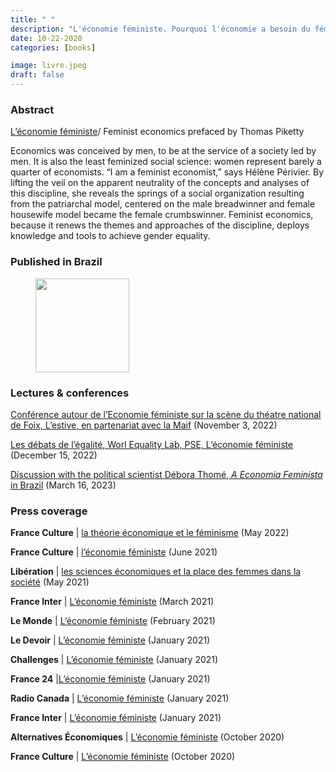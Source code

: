 ```yaml
---
title: " "
description: "L'économie féministe. Pourquoi l'économie a besoin du féminisme et vice versa, Presses de Sciences Po, 2020. ISBN: 139782724626759"
date: 10-22-2020
categories: [books] 

image: livre.jpeg
draft: false 
---
```


### Abstract

[L'économie féministe](https://www.pressesdesciencespo.fr/fr/book/?gcoi=27246100423030#h2tabDetails)/ Feminist economics prefaced by Thomas Piketty

Economics was conceived by men, to be at the service of a society led by men. It is also the least feminized social science: women represent barely a quarter of economists. "I am a feminist economist," says Hélène Périvier. By lifting the veil on the apparent neutrality of the concepts and analyses of this discipline, she reveals the springs of a social organization resulting from the patriarchal model, centered on the male breadwinner and female housewife model became the female crumbswinner. Feminist economics, because it renews the themes and approaches of the discipline, deploys knowledge and tools to achieve gender equality.

### **Published in Brazil**

![![](https://hperivier.github.io/hp_bilingue/images/EF_bresil.jpg){width="150"}](){fig-align="center"}

### Lectures & conferences

[Conférence autour de l'Economie féministe sur la scène du théatre national de Foix, L'estive, en partenariat avec la Maif](https://www.youtube.com/watch?v=TGVJHkM5yk0) (November 3, 2022)

[Les débats de l'égalité, Worl Equality Lab, PSE, L'économie féministe](http://prod.inequalitylab.world/fr/event/leconomie-feministe-15-decembre-2020/) (December 15, 2022)

[Discussion with the political scientist Débora Thomé, *A Economia Feminista* in Brazil](https://www.youtube.com/watch?v=XfWymYwPUMU) (March 16, 2023)

### Press coverage

**France Culture** \| [la théorie économique et le féminisme](https://www.radiofrance.fr/franceculture/podcasts/entendez-vous-l-eco/science-genree-science-biaisee-5874064 "la théorie économique et le féminisme - nouvelle fenêtre") (May 2022)

**France Culture** \| [l'économie féministe](https://www.franceculture.fr/emissions/la-grande-table-idees/en-economie-les-femmes-comptent-aussi "l'économie féministe - nouvelle fenêtre") (June 2021)

**Libération** \| [les sciences économiques et la place des femmes dans la société](https://www.liberation.fr/plus/du-role-economique-des-femmes-dans-la-societe-20210528_F4GDWJFBA5C5DKGD3PJ6W6TXTU/ "les sciences économiques et la place des femmes dans la société - nouvelle fenêtre") (May 2021)

**France Inter** \| [L'économie féministe](https://www.franceinter.fr/emissions/une-semaine-en-france/une-semaine-en-france-12-mars-2021 "l'économie féministe - nouvelle fenêtre") (March 2021)

**Le Monde** \| [L'économie féministe](https://www.lemonde.fr/emploi/article/2021/02/03/l-economie-feministe-relire-l-economie-sans-biais-sociaux_6068579_1698637.html "son dernier ouvrage : L'économie féministe - nouvelle fenêtre") (February 2021)

**Le Devoir** \| [L'économie féministe](https://media1.ledevoir.com/economie/594309/l-economie-en-quete-de-diversite "l'économie féministe - nouvelle fenêtre") (January 2021)

**Challenges** \| [L'économie féministe](https://www.challenges.fr/femmes/helene-perivier-ofce-dans-leconomie-de-marche-il-y-a-une-dimension-emancipatrice-pour-les-femmes_747344 "son dernier ouvrage : L'économie féministe - nouvelle fenêtre") (January 2021)

**France 24** \|[L'économie féministe](https://www.france24.com/fr/%C3%A9missions/l-entretien/20210118-le-f%C3%A9minisme-peut-apporter-beaucoup-%C3%A0-l-%C3%A9conomie-selon-l-%C3%A9conomiste-h%C3%A9l%C3%A8ne-p%C3%A9rivier?ref=tw_i "son dernier ouvrage : L'économie féministe - nouvelle fenêtre") (January 2021)

**Radio Canada** \| [L'économie féministe](https://ici.radio-canada.ca/premiere/emissions/le-15-18/segments/entrevue/338934/economie-feministe-helene-perivier-inegalite-femmes-hommes "L'économie féministe - nouvelle fenêtre") (January 2021)

**France Inter** \| [L'économie féministe](https://www.franceinter.fr/emissions/l-invite-du-week-end/l-invite-du-week-end-20-decembre-2020 "son dernier ouvrage : L'économie féministe - nouvelle fenêtre") (January 2021)

**Alternatives Économiques** \| [L'économie féministe](https://www.alternatives-economiques.fr/helene-perivier-fondements-de-letat-social-genres/00094343 "L'économie féministe - nouvelle fenêtre") (October 2020)

**France Culture** \| [L'économie féministe](https://www.franceculture.fr/emissions/la-bibliotheque-ideale-de-leco/bibliotheque-de-leco-du-lundi-26-octobre-2020 "L'économie féministe - nouvelle fenêtre") (October 2020)

### 
